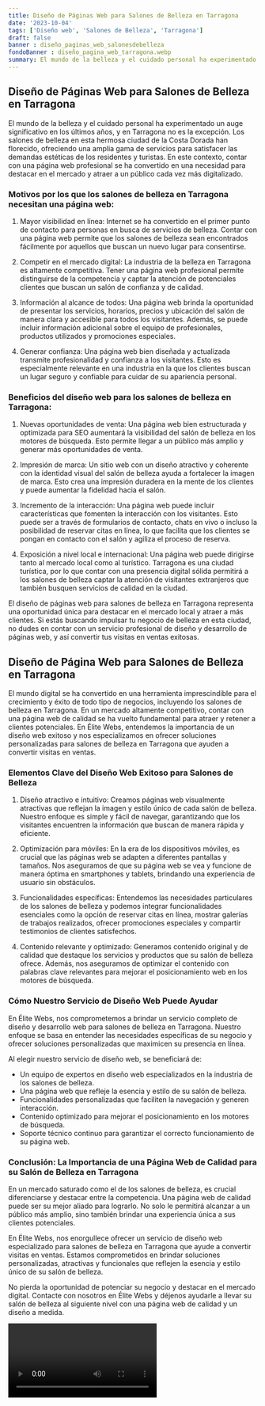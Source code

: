 ```yaml
---
title: Diseño de Páginas Web para Salones de Belleza en Tarragona
date: '2023-10-04'
tags: ['Diseño web', 'Salones de Belleza', 'Tarragona']
draft: false
banner : diseño_paginas_web_salonesdebelleza
fondoBanner : diseño_pagina_web_tarragona.webp
summary: El mundo de la belleza y el cuidado personal ha experimentado un auge significativo en los últimos años, y en Tarragona no es la excepción. Los salones de belleza en esta hermosa ciudad de la Costa Dorada han florecido, ofreciendo una amplia gama de servicios para satisfacer las demandas estéticas de los residentes y turistas. En este contexto, contar con una página web profesional se ha convertido en una necesidad para destacar en el mercado y atraer a un público cada vez más digitalizado.
---
```


## Diseño de Páginas Web para Salones de Belleza en Tarragona

El mundo de la belleza y el cuidado personal ha experimentado un auge significativo en los últimos años, y en Tarragona no es la excepción. Los salones de belleza en esta hermosa ciudad de la Costa Dorada han florecido, ofreciendo una amplia gama de servicios para satisfacer las demandas estéticas de los residentes y turistas. En este contexto, contar con una página web profesional se ha convertido en una necesidad para destacar en el mercado y atraer a un público cada vez más digitalizado.

### Motivos por los que los salones de belleza en Tarragona necesitan una página web:

1. Mayor visibilidad en línea: Internet se ha convertido en el primer punto de contacto para personas en busca de servicios de belleza. Contar con una página web permite que los salones de belleza sean encontrados fácilmente por aquellos que buscan un nuevo lugar para consentirse.

2. Competir en el mercado digital: La industria de la belleza en Tarragona es altamente competitiva. Tener una página web profesional permite distinguirse de la competencia y captar la atención de potenciales clientes que buscan un salón de confianza y de calidad.

3. Información al alcance de todos: Una página web brinda la oportunidad de presentar los servicios, horarios, precios y ubicación del salón de manera clara y accesible para todos los visitantes. Además, se puede incluir información adicional sobre el equipo de profesionales, productos utilizados y promociones especiales.

4. Generar confianza: Una página web bien diseñada y actualizada transmite profesionalidad y confianza a los visitantes. Esto es especialmente relevante en una industria en la que los clientes buscan un lugar seguro y confiable para cuidar de su apariencia personal.

### Beneficios del diseño web para los salones de belleza en Tarragona:

1. Nuevas oportunidades de venta: Una página web bien estructurada y optimizada para SEO aumentará la visibilidad del salón de belleza en los motores de búsqueda. Esto permite llegar a un público más amplio y generar más oportunidades de venta.

2. Impresión de marca: Un sitio web con un diseño atractivo y coherente con la identidad visual del salón de belleza ayuda a fortalecer la imagen de marca. Esto crea una impresión duradera en la mente de los clientes y puede aumentar la fidelidad hacia el salón.

3. Incremento de la interacción: Una página web puede incluir características que fomenten la interacción con los visitantes. Esto puede ser a través de formularios de contacto, chats en vivo o incluso la posibilidad de reservar citas en línea, lo que facilita que los clientes se pongan en contacto con el salón y agiliza el proceso de reserva.

4. Exposición a nivel local e internacional: Una página web puede dirigirse tanto al mercado local como al turístico. Tarragona es una ciudad turística, por lo que contar con una presencia digital sólida permitirá a los salones de belleza captar la atención de visitantes extranjeros que también busquen servicios de calidad en la ciudad.

El diseño de páginas web para salones de belleza en Tarragona representa una oportunidad única para destacar en el mercado local y atraer a más clientes. Si estás buscando impulsar tu negocio de belleza en esta ciudad, no dudes en contar con un servicio profesional de diseño y desarrollo de páginas web, y así convertir tus visitas en ventas exitosas.

<GifSeo />

<Cta />

## Diseño de Página Web para Salones de Belleza en Tarragona

El mundo digital se ha convertido en una herramienta imprescindible para el crecimiento y éxito de todo tipo de negocios, incluyendo los salones de belleza en Tarragona. En un mercado altamente competitivo, contar con una página web de calidad se ha vuelto fundamental para atraer y retener a clientes potenciales. En Élite Webs, entendemos la importancia de un diseño web exitoso y nos especializamos en ofrecer soluciones personalizadas para salones de belleza en Tarragona que ayuden a convertir visitas en ventas.

### Elementos Clave del Diseño Web Exitoso para Salones de Belleza

1. Diseño atractivo e intuitivo: Creamos páginas web visualmente atractivas que reflejan la imagen y estilo único de cada salón de belleza. Nuestro enfoque es simple y fácil de navegar, garantizando que los visitantes encuentren la información que buscan de manera rápida y eficiente.

2. Optimización para móviles: En la era de los dispositivos móviles, es crucial que las páginas web se adapten a diferentes pantallas y tamaños. Nos aseguramos de que su página web se vea y funcione de manera óptima en smartphones y tablets, brindando una experiencia de usuario sin obstáculos.

3. Funcionalidades específicas: Entendemos las necesidades particulares de los salones de belleza y podemos integrar funcionalidades esenciales como la opción de reservar citas en línea, mostrar galerías de trabajos realizados, ofrecer promociones especiales y compartir testimonios de clientes satisfechos.

4. Contenido relevante y optimizado: Generamos contenido original y de calidad que destaque los servicios y productos que su salón de belleza ofrece. Además, nos aseguramos de optimizar el contenido con palabras clave relevantes para mejorar el posicionamiento web en los motores de búsqueda.

### Cómo Nuestro Servicio de Diseño Web Puede Ayudar

En Élite Webs, nos comprometemos a brindar un servicio completo de diseño y desarrollo web para salones de belleza en Tarragona. Nuestro enfoque se basa en entender las necesidades específicas de su negocio y ofrecer soluciones personalizadas que maximicen su presencia en línea.

Al elegir nuestro servicio de diseño web, se beneficiará de:

- Un equipo de expertos en diseño web especializados en la industria de los salones de belleza.
- Una página web que refleje la esencia y estilo de su salón de belleza.
- Funcionalidades personalizadas que faciliten la navegación y generen interacción.
- Contenido optimizado para mejorar el posicionamiento en los motores de búsqueda.
- Soporte técnico continuo para garantizar el correcto funcionamiento de su página web.

### Conclusión: La Importancia de una Página Web de Calidad para su Salón de Belleza en Tarragona

En un mercado saturado como el de los salones de belleza, es crucial diferenciarse y destacar entre la competencia. Una página web de calidad puede ser su mejor aliado para lograrlo. No solo le permitirá alcanzar a un público más amplio, sino también brindar una experiencia única a sus clientes potenciales.

En Élite Webs, nos enorgullece ofrecer un servicio de diseño web especializado para salones de belleza en Tarragona que ayude a convertir visitas en ventas. Estamos comprometidos en brindar soluciones personalizadas, atractivas y funcionales que reflejen la esencia y estilo único de su salón de belleza.

No pierda la oportunidad de potenciar su negocio y destacar en el mercado digital. Contacte con nosotros en Élite Webs y déjenos ayudarle a llevar su salón de belleza al siguiente nivel con una página web de calidad y un diseño a medida.

<Video />

<CtaBot job='Salones de Belleza' city='Tarragona'/>

<Gmaps query='Tarragona+españa+maps' />